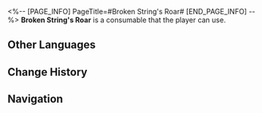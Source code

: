 <%-- [PAGE_INFO]
PageTitle=#Broken String's Roar#
[END_PAGE_INFO] --%>
{{Consumable Infobox
|id          = 408626
|image       = Item Broken String's Roar.png{{subst:void|<!--$UPLOAD:<<SpriteOutput/ItemFigures/408626.png>-<Item Broken String's Roar.png>-<Consumable Icons>>-->}}
|type        = Attack Consumables
|rarity      = 3
|effect      = When used, the ally character with the highest current ATK deals 35% more DMG in the next battle, and their likelihood of being attacked by enemy targets is increased greatly.
|description = Go ahead, flash your sharp knives, cut my feeble heartstrings, nail me to my coffin and bury me. Rock 'n' roll will never die. I will return with a song, and become the roar in the lowest depths of your nightmares.
|effectType  = 
|effectType2 = 
|effectType3 = 
|recipe      = 
|source1     = [[Auto Band]]
|source2     = 
|source3     = 
}}
{{Description|''"You can kill the guitar, but you can never bury the roar of fury."''}}
'''Broken String's Roar''' is a consumable that the player can use.

==Other Languages==
{{Other Languages
|en   = Broken String's Roar
|zhs  = 断弦咆哮
|zht  = 斷絃咆哮
|ja   = 断弦の咆哮
|ko   = 끊어진 현의 포효
|es   = Rugido de la cuerda rota
|fr   = Rugissement de la corde brisée
|ru   = Рёв порванной струны
|th   = Broken String's Roar
|vi   = Tiếng Gào Thét Khi Dây Đàn Đứt
|de   = Brüllen der gerissenen Saite
|id   = Broken String's Roar
|pt   = Rugido da Corda Arrebentada
}}

==Change History==
{{Change History|2.2}}

==Navigation==
{{Consumable Navbox}}
